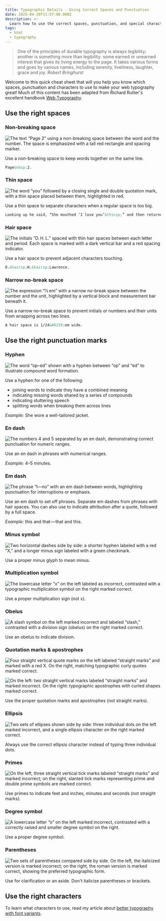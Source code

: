 ```yaml
---
title: Typographic Details - Using Correct Spaces and Punctuation
date: 2025-04-20T11:57:00.000Z
description: >-
  Learn how to use the correct spaces, punctuation, and special characters to create precise, elegant web typography.
tags:
  - html
  - typography
---
```

> One of the principles of durable typography is always legibility; another is something more than legibility: some earned or unearned interest that gives its living energy to the page. It takes various forms and goes by various names, including serenity, liveliness, laughter, grace and joy.
> <cite>Robert Bringhurst</cite>

Welcome to this quick cheat sheet that will you help you know which spaces, punctuation and characters to use to make your web typography great! Much of this content has been adapted from Richard Rutter's excellent handbook [Web Typography](https://book.webtypography.net/).

## Use the right spaces

### Non-breaking space

![The text “Page 2” using a non-breaking space between the word and the number. The space is emphasized with a tall red rectangle and spacing marker.](/assets/illustrations/nbsp.svg "Prevents an awkward line break between closely related elements, such as labels and numbers.")

Use a non-breaking space to keep words together on the same line.

```html
Page&nbsp;2.
```

### Thin space

![The word “you” followed by a closing single and double quotation mark, with a thin space placed between them, highlighted in red.](/assets/illustrations/thin.svg "Maintains typographic rhythm by creating subtle breathing room where standard spacing feels excessive.")

Use a thin space to separate characters when a regular space is too big.

```html
Looking up he said, “She mouthed ‘I love you’&thinsp;” and then returned to his book.
```

### Hair space

![The initials “D. H. L.” spaced with thin hair spaces between each letter and period. Each space is marked with a dark vertical bar and a red spacing indicator.](/assets/illustrations/hair.svg "Adds just enough separation to avoid visual collisions between initials without disrupting flow.")

Use a hair space to prevent adjacent characters touching.

```html
D.&hairsp;H.&hairsp;Lawrence.
```

### Narrow no-break space

![The expression “1⁄2 em” with a narrow no-break space between the number and the unit, highlighted by a vertical block and measurement bar beneath it.](/assets/illustrations/narrow-no-break.svg "Keeps fine-grained units intact on a single line while preserving typographic tightness.")

Use a narrow no-break space to prevent initials or numbers and their units from wrapping across two lines.

```html
A hair space is 1/24&#8239;em wide.
```

## Use the right punctuation marks

### Hyphen

![The word “op–ed” shown with a hyphen between “op” and “ed” to illustrate compound word formation.](/assets/illustrations/hyphen.svg "A hyphen joins compound words without altering rhythm or spacing of surrounding characters.")

Use a hyphen for one of the following:
* joining words to indicate they have a combined meaning
* indicating missing words shared by a series of compounds
* indicating stuttering speech
* splitting words when breaking them across lines

*Example:* She wore a well-tailored jacket.

### En dash

![The numbers 4 and 5 separated by an en dash, demonstrating correct punctuation for numeric ranges.](/assets/illustrations/en-dash.svg "An en dash indicates range with spacing that visually balances the digits it connects.")

Use an en dash in phrases with numerical ranges.

*Example:* 4–5 minutes.

### Em dash

![The phrase “I—no” with an em dash between words, highlighting punctuation for interruptions or emphasis.](/assets/illustrations/em-dash.svg "The em dash marks interruption or emphasis—spaced just enough to breathe but not break.")

Use an em dash to set off phrases. Separate em dashes from phrases with hair spaces. You can also use to indicate attribution after a quote, followed by a full space.

*Example:* this and that — that and this.

### Minus symbol

![Two horizontal dashes side by side: a shorter hyphen labeled with a red “X,” and a longer minus sign labeled with a green checkmark.](/assets/illustrations/minus.svg "The minus symbol is longer and sits at the mathematical midpoint—unlike the shorter hyphen.")

Use a proper minus glyph to mean minus.

### Multiplication symbol

![The lowercase letter “x” on the left labeled as incorrect, contrasted with a typographic multiplication symbol on the right marked correct.](/assets/illustrations/multiplication.svg "A proper multiplication sign avoids confusion with the letter “x” and aligns better with numerals.")

Use a proper multiplication sign (not x).

### Obelus

![A slash symbol on the left marked incorrect and labeled “slash,” contrasted with a division sign (obelus) on the right marked correct.](/assets/illustrations/obelus.svg "The obelus is the correct symbol for division, with visual weight that centers between operands.")

Use an obelus to indicate division.

### Quotation marks & apostrophes

![Four straight vertical quote marks on the left labeled “straight marks” and marked with a red X. On the right, matching typographic curly quotes marked correct.](/assets/illustrations/quotes.svg "Quotation marks and apostrophes should curl inward and reflect the structure of the sentence—not the keyboard.")

![On the left: two straight vertical marks labeled “straight marks” and marked incorrect. On the right: typographic apostrophes with curled shapes marked correct.](/assets/illustrations/apostrophes.svg)

Use the proper quotation marks and apostrophes (not straight marks).

### Ellipsis

![Two sets of ellipses shown side by side: three individual dots on the left marked incorrect, and a single ellipsis character on the right marked correct.](/assets/illustrations/ellipsis.svg "The ellipsis character ensures consistent spacing and baseline alignment across typefaces.")

Always use the correct ellipsis character instead of typing three individual dots.

### Primes

![On the left, three straight vertical tick marks labeled “straight marks” and marked incorrect; on the right, slanted tick marks representing prime and double prime symbols are marked correct.](/assets/illustrations/primes.svg "Prime marks indicate units like inches and minutes; straight apostrophes are typographic imposters.")

Use primes to indicate feet and inches, minutes and seconds (not straight marks).

### Degree symbol

![A lowercase letter “o” on the left marked incorrect, contrasted with a correctly raised and smaller degree symbol on the right.](/assets/illustrations/degree.svg "The degree symbol is smaller and raised—distinct from a lowercase o.")

Use a proper degree symbol.

### Parentheses

![Two sets of parentheses compared side by side. On the left, the italicized version is marked incorrect; on the right, the roman version is marked correct, showing the preferred typographic form.](/assets/illustrations/parentheses.svg "Parentheses are not designed to be italicized; they retain proper shape and spacing when set in roman.")

Use for clarification or an aside. Don't italicize parentheses or brackets.

## Use the right characters

To learn what characters to use, read my article about [better typography with font variants](/blog/better-typography-with-font-variants).